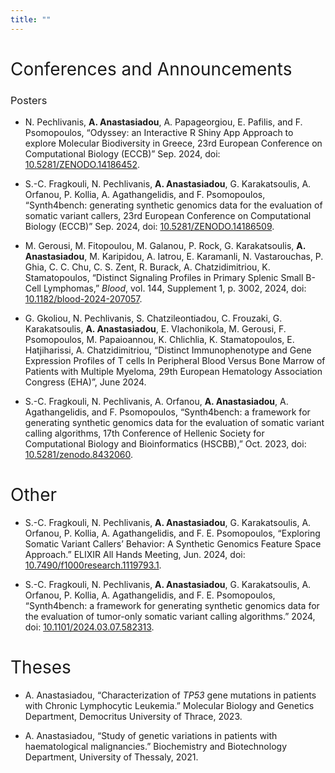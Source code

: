 ```yaml
---
title: ""
---
```


# [Conferences and Announcements]{style="font-weight:400;"}

### [Posters]{style="font-weight:400;"}

-   N. Pechlivanis, **A. Anastasiadou**, A. Papageorgiou, E. Pafilis, and F. Psomopoulos, “Odyssey: an Interactive R Shiny App Approach to explore Molecular Biodiversity in Greece, 23rd European Conference on Computational Biology (ECCB)” Sep. 2024, doi: [10.5281/ZENODO.14186452](https://doi.org/10.5281/zenodo.14186453).

-   S.-C. Fragkouli, N. Pechlivanis, **A. Anastasiadou**, G. Karakatsoulis, A. Orfanou, P. Kollia, A. Agathangelidis, and F. Psomopoulos, “Synth4bench: generating synthetic genomics data for the evaluation of somatic variant callers, 23rd European Conference on Computational Biology (ECCB)” Sep. 2024, doi: [10.5281/ZENODO.14186509](https://doi.org/10.5281/ZENODO.14186509).

-   M. Gerousi, M. Fitopoulou, M. Galanou, P. Rock, G. Karakatsoulis, **A. Anastasiadou**, M. Karipidou, A. Iatrou, E. Karamanli, N. Vastarouchas, P. Ghia, C. C. Chu, C. S. Zent, R. Burack, A. Chatzidimitriou, K. Stamatopoulos, “Distinct Signaling Profiles in Primary Splenic Small B-Cell Lymphomas,” *Blood*, vol. 144, Supplement 1, p. 3002, 2024, doi:
[10.1182/blood-2024-207057](https://doi.org/10.1182/blood-2024-207057).

-   G. Gkoliou, N. Pechlivanis, S. Chatzileontiadou, C. Frouzaki, G. Karakatsoulis, **A. Anastasiadou**, E. Vlachonikola, M. Gerousi, F. Psomopoulos, M. Papaioannou, K. Chlichlia, K. Stamatopoulos, E. Hatjiharissi, A. Chatzidimitriou, “Distinct Immunophenotype and Gene Expression Profiles of T cells In Peripheral Blood Versus Bone Marrow of Patients with Multiple Myeloma, 29th European Hematology Association Congress (EHA)”, June 2024.

-   S.-C. Fragkouli, N. Pechlivanis, A. Orfanou, **A. Anastasiadou**, A. Agathangelidis, and F. Psomopoulos, “Synth4bench: a framework for generating synthetic genomics data for the evaluation of somatic variant calling algorithms, 17th Conference of Hellenic Society for Computational Biology and Bioinformatics (HSCBB),” Oct. 2023, doi: [10.5281/zenodo.8432060](https://doi.org/10.5281/zenodo.8432060).

# [Other]{style="font-weight:400;"}

-   S.-C. Fragkouli, N. Pechlivanis, **A. Anastasiadou**, G. Karakatsoulis, A. Orfanou, P. Kollia, A. Agathangelidis, and F. E. Psomopoulos, “Exploring Somatic Variant Callers’ Behavior: A Synthetic Genomics Feature Space Approach.” ELIXIR All Hands Meeting, Jun. 2024, doi: [10.7490/f1000research.1119793.1](https://doi.org/10.7490/f1000research.1119793.1).

-   S.-C. Fragkouli, N. Pechlivanis, **A. Anastasiadou**, G. Karakatsoulis, A. Orfanou, P. Kollia, A. Agathangelidis, and F. E. Psomopoulos, “Synth4bench: a framework for generating synthetic genomics data for the evaluation of tumor-only somatic variant calling algorithms.” 2024, doi: [10.1101/2024.03.07.582313](https://doi.org/10.1101/2024.03.07.582313).

# [Theses]{style="font-weight:400;"}

-   A. Anastasiadou, “Characterization of *TP53* gene mutations in patients with Chronic Lymphocytic Leukemia.” Molecular Biology and Genetics Department, Democritus University of Thrace, 2023.

-   A. Anastasiadou, “Study of genetic variations in patients with haematological malignancies.” Biochemistry and Biotechnology Department, University of Thessaly, 2021.
